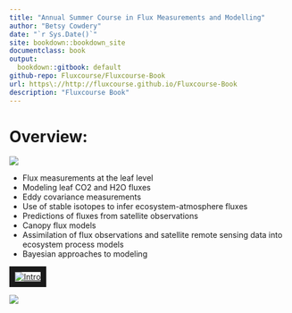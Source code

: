 ```yaml
---
title: "Annual Summer Course in Flux Measurements and Modelling"
author: "Betsy Cowdery"
date: "`r Sys.Date()`"
site: bookdown::bookdown_site
documentclass: book
output:
  bookdown::gitbook: default
github-repo: Fluxcourse/Fluxcourse-Book
url: https\://http://fluxcourse.github.io/Fluxcourse-Book
description: "Fluxcourse Book"
---
```


# Overview:

![](fluxcourse_home.jpg)

- Flux measurements at the leaf level
- Modeling leaf CO2 and H2O fluxes
- Eddy covariance measurements
- Use of stable isotopes to infer ecosystem-atmosphere fluxes
- Predictions of fluxes from satellite observations
- Canopy flux models
- Assimilation of flux observations and satellite remote sensing data into ecosystem process models 
- Bayesian approaches to modeling

<a href="http://www.youtube.com/watch?feature=player_embedded&v=l-DPsXtdhME
" target="_blank"><img src="http://img.youtube.com/vi/0.jpg" 
alt="Intro" border="10" /></a>

![](https://youtu.be/l-DPsXtdhME)
